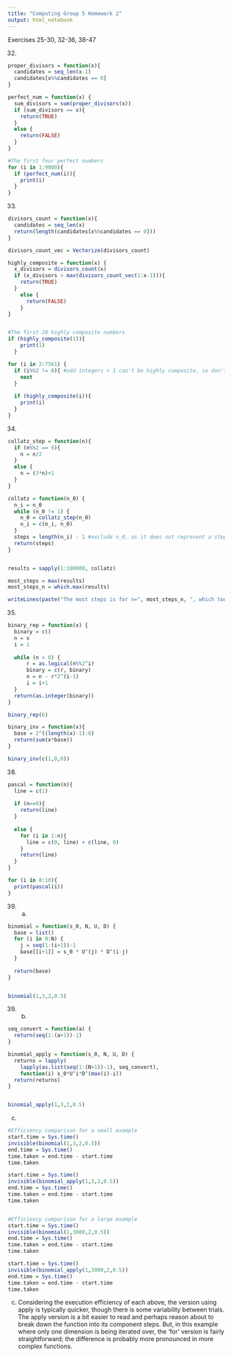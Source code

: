 ```yaml
---
title: "Computing Group 5 Homework 2"
output: html_notebook
---
```


Exercises 25-30, 32-36, 38-47


32.
```r
proper_divisors = function(x){
  candidates = seq_len(x-1)
  candidates[x%%candidates == 0]
}

perfect_num = function(x) {
  sum_divisors = sum(proper_divisors(x))
  if (sum_divisors == x){
    return(TRUE)
  }
  else {
    return(FALSE)
  }
}

#The first four perfect numbers
for (i in 1:9000){
  if (perfect_num(i)){
    print(i)
  }
}
```


33.
```r
divisors_count = function(x){
  candidates = seq_len(x)
  return(length(candidates[x%%candidates == 0]))
}

divisors_count_vec = Vectorize(divisors_count)

highly_composite = function(x) {
  x_divisors = divisors_count(x)
  if (x_divisors > max(divisors_count_vec(1:x-1))){
    return(TRUE)
  }
    else {
      return(FALSE)
    }
}


#The first 20 highly composite numbers
if (highly_composite(1)){
    print(1)
  }

for (i in 2:7561) {
  if (i%%2 != 0){ #odd integers > 1 can't be highly composite, so don't consider them
    next
  }
  
  if (highly_composite(i)){
    print(i)
  }
}

```

34.
```r
collatz_step = function(n){
  if (n%%2 == 0){
    n = n/2
  }
  else {
    n = (3*n)+1
  }
}

collatz = function(n_0) {
  n_i = n_0
  while (n_0 != 1) {
    n_0 = collatz_step(n_0)
    n_i = c(n_i, n_0)
  }
  steps = length(n_i) - 1 #exclude n_0, as it does not represent a step
  return(steps)
}


results = sapply(1:100000, collatz)

most_steps = max(results)
most_steps_n = which.max(results)

writeLines(paste("The most steps is for n=", most_steps_n, ", which took", most_steps, "steps"))
```


35.
```r
binary_rep = function(x) {
  binary = c()
  n = x
  i = 1
  
  while (n > 0) {
      r = as.logical(n%%2^i)
      binary = c(r, binary)
      n = n - r*2^(i-1)
      i = i+1
  }
  return(as.integer(binary))
}

binary_rep(6)

binary_inv = function(x){
  base = 2^((length(x)-1):0)
  return(sum(x*base))
}

binary_inv(c(1,0,0))


```


38.
```r
pascal = function(n){
  line = c(1)
  
  if (n==0){
    return(line)
  }
  
  else {
    for (i in 1:n){
      line = c(0, line) + c(line, 0)
    }
    return(line)
  }
}

for (i in 0:10){
  print(pascal(i))
}
```



39. a.
```r
binomial = function(s_0, N, U, D) {
  base = list()
  for (i in 0:N) {
    j = seq(1:(i+1))-1
    base[[i+1]] = s_0 * U^(j) * D^(i-j)
  }
  
  return(base)
}


binomial(1,3,2,0.5)
```

39. b.
```r
seq_convert = function(a) {
  return(seq(1:(a+1))-1)
}

binomial_apply = function(s_0, N, U, D) {
  returns = lapply(
    lapply(as.list(seq(1:(N+1))-1), seq_convert), 
    function(i) s_0*U^i*D^(max(i)-i))
  return(returns)
}


binomial_apply(1,3,2,0.5)
```

c.
```r
#Efficiency comparison for a small example
start.time = Sys.time()
invisible(binomial(1,3,2,0.5))
end.time = Sys.time()
time.taken = end.time - start.time
time.taken

start.time = Sys.time()
invisible(binomial_apply(1,3,2,0.5))
end.time = Sys.time()
time.taken = end.time - start.time
time.taken


#Efficiency comparison for a large example
start.time = Sys.time()
invisible(binomial(1,3000,2,0.5))
end.time = Sys.time()
time.taken = end.time - start.time
time.taken

start.time = Sys.time()
invisible(binomial_apply(1,3000,2,0.5))
end.time = Sys.time()
time.taken = end.time - start.time
time.taken
```

c. Considering the execution efficiency of each above, the version using apply is typically quicker, though there is some variability between trials. The apply version is a bit easier to read and perhaps reason about to break down the function into its component steps. But, in this example where only one dimension is being iterated over, the 'for' version is fairly straightforward; the difference is probably more pronounced in more complex functions.






